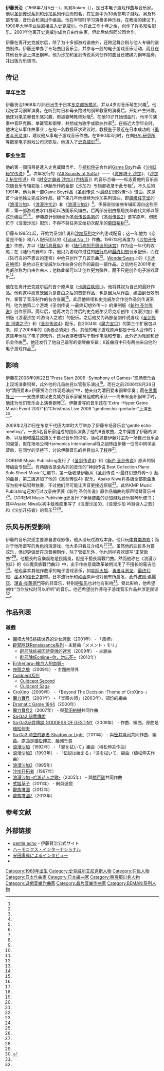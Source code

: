 {{copyedit|time=2014-11-12T15:23:48+00:00}}
{{NoteTA
| G1=Games
| G2=Square Enix
}}
{{Infobox musical artist
| name = 伊藤贤治
| image =
| caption =
| background = non_performing_personnel
| alias = Itoken
| birth_date = {{birth date and age|mf=yes|1968|7|5}}
| birth_place = 日本[[东京都|东京都]][[板桥区_(日本)|板橋区]]
| instrument = [[钢琴|钢琴]]、[[单簧管|单簧管]]、[[低音萨克斯|低音萨克斯]]
| genre =
| occupation = [[作曲家|作曲家]]、[[音乐家|音乐家]]
| years_active = 1990年－
| label = [[NTT出版|NTT出版]]<br />[[DigiCube|DigiCube]]<br />[[史克威尔艾尼克斯|史克威尔艾尼克斯]]<br />[[Windham_Hill_Records|Windham Hill Records]]<br />[[Shadow_Zentral|Shadow Zentral]]
}}
{{Japanese|japanese=伊藤 賢治|kana=いとう けんじ|romaji=Itō Kenji}}

'''伊藤贤治'''（1968年7月5日－)，昵称Itoken（{{lang|ja|イトケン}}），是日本电子游戏作曲与音乐家。他以[[圣剑传说系列|圣剑传说系列]]和[[沙加系列|沙加系列]]作曲而知名，在生涯中为30余部电子游戏，另及15部专辑、音乐会和演出作编曲。他在年轻时学习演奏多种乐器，在教授的建议下，1990年大学毕业后直接进入[[史克威尔|史克威尔]]。他在此工作十年之余，创作了许多知名配乐。2001年他离开史克威尔成为自由作曲家，但此后依然同公司合作。

伊藤在离开史克威尔后，除了为十多部游戏谱曲外，还跨足舞台剧与他人专辑的谱曲制作。伊藤还举办了专场曲目音乐会，并参与一般的电子游戏音乐活动，而且在其他音乐会上演出钢琴。他为沙加和圣剑传说系列创作的曲目还被编为钢琴独奏，并出版为乐谱书。

== 传记 ==

=== 早年生活 ===

伊藤贤治1968年7月5日出生于日本[[东京都|东京都]][[板桥区_(日本)|板橋区]]，并从4岁对音乐萌生兴趣<ref name="ITOsite" />。他起先学习钢琴演奏，在听到每日和母亲路过的钢琴教室的演奏后，开始产生兴趣。他还对[[电子琴|电子琴]]音乐感兴趣，但被钢琴教师劝阻<ref name="ITOCBint" />。在他10岁开始谱曲时，他学习演奏中音萨克斯、单簧管和钢琴，并想成为歌手或歌曲作家<ref name="ITOsite" />。在临近大学毕业时，他决定从事作曲事业；在向一名教授征求建议时，教授鉴于最近在日本成功的《[[勇者斗恶龙III|勇者斗恶龙III]]》，建议他从事电子游戏音乐作曲。在1990年3月时，在向[[HAL研究所|HAL研究所]]等数家电子游戏公司求职后，他进入了[[史克威尔|史克威尔]]<ref name="Interview1" /><ref name="GAMAint" />。

=== 职业生涯 ===

他的第一個項目是進入史克威爾当年，与[[植松伸夫|植松伸夫]]合作的[[Game_Boy|Game Boy]]作品《[[沙加2_秘宝传说|沙加2 秘宝传说]]》<ref name="ITOdisc" />。次年发行的《[[沙加系列的音乐|All Sounds of SaGa]]》——《[[魔界塔士_沙加|魔界塔士 沙加]]》、《[[沙加2_秘宝传说|沙加2 秘宝传说]]》和《[[时空之霸者_沙加3_完结篇|时空之霸者 沙加3 [完结篇]]]》的音乐合辑——标志着他的音乐首次随音乐专辑初版；伊藤所作的全部《沙加2》专辑都收录于此专辑<ref name="RPGFASOS" />。不久后的1991年，他为另一部Game Boy作品《[[圣剑传说_～最终幻想外传～|圣剑传说 ～最终幻想外传～]]》谱曲，这是首个由他独立完成的作品。接下来几年他继续为沙加系列谱曲，即[[超级任天堂|超级任天堂]]的《[[浪漫沙加|浪漫沙加]]》、《[[浪漫沙加2|浪漫沙加2]]》和《[[浪漫沙加3|浪漫沙加3]]》<ref name="ITOdisc" />。伊藤首张编曲专辑即源自这些原声；第一部游戏由水口昌昭以法国乐风编曲，后两部分别由福居良和岩代太郎以管弦乐编曲<ref name="RPGFRSLR" /><ref name="RPGFRS2ER" /><ref name="RPGFRS3WT" />。伊藤原计划继续为[[圣剑传说系列|圣剑传说系列]]的《[[圣剑传说2|圣剑传说2]]》谱写原声，但因忙于《浪漫沙加》配乐，不得不将任务交给初次配乐的[[菊田裕树|菊田裕树]]<ref name="SHint2" />。

伊藤从1995年起，开始为圣剑传说和[[沙加系列|沙加系列]]之外的游戏配音；这一年他为《恋爱是平衡》和八人配乐团队的《[[Tobal_No._1|Tobal No. 1]]》作曲。1997年他再度为《[[沙加开拓者|沙加开拓者]]》作曲，并以《[[陆行鸟赛车|陆行鸟赛车]]》和《[[陆行鸟的不思议的迷宫|陆行鸟的不思议的迷宫]]》作为这一年代的收尾；在《陆行鸟赛车》中，他只为游戏中过往的[[陆行鸟系列|陆行鸟]]和[[最终幻想系列|最终幻想]]音乐配乐，而在《陆行鸟的不思议的迷宫》中他只创作了几首乐曲<ref name="ITOdisc" />。[[WonderSwan|WonderSwan]]上的《[[卡片召唤师|卡片召唤师]]》是他以在史克威尔以作曲身分创作的最后一部作品。之后他在2001年史克威尔称为自由作曲人；他称此举可以让创作更为弹性，而不只是创作电子游戏音乐<ref name="Interview1" />。

他在在离开史克威尔后的首个原声是《[[卡牌召唤师II|卡牌召唤师II]]》，他将其视为自己的最好作品。他称这种感觉既因为是自由之后的首部作品，也是因为从作曲、编曲到音效制作，掌管了音乐制作的各方各面<ref name="ITOCBint" />。此后他继续和史克威尔合作创作圣剑传说系列，他为他第二个游戏《圣剑传说 ～最终幻想外传～》的重制版《[[新约_圣剑传说|新约 圣剑传说]]》创作原声。两年后，他再次为合并后的史克威尔艾尼克斯创作《浪漫沙加》重制版《浪漫沙加 吟游诗人之歌》的配乐。之后他又为两部圣剑传说游戏《[[圣剑传说_玛娜之子|圣剑传说 玛娜之子]]》和《[[圣剑传说4|圣剑传说4]]》配乐。自2004年《[[魔力宝贝|魔力宝贝]]》的第三个扩展包以来，除了2008年的《勇者必须死》外，其他的电子游戏原声都是于他人合作的；这些年他除了电子游戏外，还为表演者谱写于制作电驱和专辑，此外还为戏剧和音乐会作曲<ref name="ITOdisc" />。他还发行了他自己谱写的钢琴曲专辑；8首曲目中只有两曲来自他的电子游戏作品<ref name="Japdisc" />。

== 影响 ==

伊藤在2006年9月22日“Press Start 2006 -Symphony of Games-”现场音乐会上现场演奏钢琴，此外他的几首曲目以管弦乐演出<ref name="GAMAint" />。而在之前2006年8月26日的“清田爱未×伊藤贤治合作现场演出”中，他亲自为清田爱未钢琴伴奏；而在[[黑魔导士|黑魔导士]]——一支由原或现史克威尔音乐家雇员组成的乐队——尚未有全职钢琴手时，他还为他们音乐会上演奏钢琴<ref name="COCOEnews" />。伊藤谱写的音乐还在“Extra -Hyper Game Music Event 2007”和“Christmas Live 2008 "gentleecho -prelude-”上演出<ref name="Japdisc" />。

2009年2月21日在东京千代田内幸町大厅举办了伊藤专场音乐会“gentle echo meeting”。一支5名音乐家组成的团队演奏了他的8首歌曲，之中穿插了伊藤的演奏，以及他和[[樱井政博|樱井政博]]关于自己音乐的讨论。活动源自伊藤对主办一场自己音乐会的渴望，但在场地公司Harmonics International将之组转由伊藤一位高中同学运营后，在同学的坚持下，讨论伊藤音乐的栏目加入了程序<ref name="GAMAint" />。

DOREMI Music Publishing发行了《[[圣剑传说4|圣剑传说4]]》和《[[新约_圣剑传说|新约 圣剑传说]]》原声的钢琴编曲专辑<ref name="DOREMI" />。有两版收录全系列的音乐的“神剑传说 Best Collection Piano Solo Sheet Music”汇编书，第一版收录伊藤从《圣剑传说 ～最终幻想外传～》起的曲目，第二版追加了他的《圣剑传说4》配乐。Asako Niwa将各版全部歌曲重写为初中级钢琴独奏，不过他们尽可能让声音更接近原版<ref name="SEMOsheet" />。此外KMP Music Publishing还发行过收录由伊藤《新约 圣剑传说》原作品编曲的原声钢琴音乐书<ref name="SEMOSOMsheet" />。DOREMI Music Publishing还发行了伊藤谱曲的沙加游戏音乐钢琴乐谱书；其中Asako Niwa以初中级难度重写了《浪漫沙加3》、《浪漫沙加 吟游诗人之歌》和《沙加开拓者》的音乐<ref name="DOREMI" /><ref name="SEMOsheetS" />。

== 乐风与所受影响 ==

伊藤的音乐灵感主要源自游戏影像，他从没玩过游戏本身。他只玩[[体育类游戏|体育类游戏]]；而对于他所谱写的角色扮演游戏，他大多只看过介绍片<ref name="ITOCBint" /><ref name="Interview1" />。虽然他的曲目多为管弦乐，但却更偏爱在录音棚制作，除了管弦乐外，他也同样喜欢谱写“正常歌曲”<ref name="Interview1" />。他擅長的音樂風格是民謠風，但是不擅長寫戰鬥曲。然而他称在《浪漫沙加3》的《四魔貴族戰鬥曲2》中，出于作曲意識改革破例试用了不擅长的電吉他<ref>{{cite journal| title= 「すばらしきゲームミュージックの世界」ミュージックコンポーザーインタビュー| journal=週刊ファミ通 |publisher=Enterbrain | date=2010-02-05}}</ref>。他也喜欢其他作曲家的电子游戏音乐，如[[星际火狐系列|星际火狐]]、[[勇者斗恶龙系列|勇者斗恶龙]]、[[最终幻想系列|最终幻想]]、[[巫术系列|巫术]]和[[信长之野望系列|信长之野望]]。日本流行乐和[[日本动画|动画]]原声也对他有所启发，此外[[波爾·瑪麗亞|波爾·瑪麗亞]]、[[理查·克萊德門|理查·克萊德門]]等的轻音乐，特别是[[弦乐器|弦乐]]也对他有影响<ref name="Interview1" />。受此影响，他希望创作“当你放松时可以听听”的音乐。他还希望创作非电子游戏音乐作品并涉足民谣<ref name="GAMAint" />。

== 作品列表 ==

=== 遊戲 ===

* [[魔塔大陸3終結世界的少女詩歌|魔塔大陸3終結世界的少女詩歌]]（2001年） - 「風標」
* [[辟邪除妖Renaissance系列|辟邪除妖Renaissance系列]] - 主題曲「メメント・モリ」
** [[辟邪除妖被囚禁靈魂的迷宮|辟邪除妖被囚禁靈魂的迷宮]]（2009年） - 主題曲
** [[辟邪除妖online~你，勿忘死~|辟邪除妖online~你，勿忘死~]]（2010年）
* [[Einheriaru~維京人的血脈~|Einheriaru~維京人的血脈~]]
* [[神隱之狼|神隱之狼]]（2009年） - 主題曲除外
* [[Culdcept系列|Culdcept系列]]
** [[Culdcept_Second|Culdcept Second]]
** [[Culdcept_Saga|Culdcept Saga]]
* [[CroXino|CroXino]]（2009年） - 「Beyond The Decision -Theme of CroXino-」
* [[魔力寶貝|魔力寶貝]]（2001年） - 「楽園の卵」（2003年）、部份的編曲
* [[Dramatic_Game_1844|Dramatic Game 1844]]（2000年）
* [[魔力寶貝2|魔力寶貝2]]（2007年） - 與[[菊田裕樹|菊田裕樹]]共同作曲
* [[Sa·Ga2_祕寶傳說|Sa·Ga2 祕寶傳說]]
* [[Sa·Ga2祕寶傳說_GODDESS_OF_DESTINY|Sa·Ga2祕寶傳說 GODDESS OF DESTINY]]（2009年） - 作曲、編曲。原曲是[[植松伸夫|植松伸夫]]
* [[Sa·Ga3_時空的霸者_Shadow_or_Light|Sa·Ga3 時空的霸者 Shadow or Light]]（2011年） - 與[[笹井隆司|笹井隆司]]共同作曲、編曲。原曲是[[植松伸夫|植松伸夫]]、[[藤岡千尋|藤岡千尋]]
* [[浪漫沙加|浪漫沙加]]（1992年） - 「涙を拭いて」編曲（植松伸夫作曲）
* [[浪漫沙加2|浪漫沙加2]]（1993年） - 「伝説は始まる」「涙を拭いて」編曲（植松伸夫作曲）
* [[浪漫沙加3|浪漫沙加3]]（1995年）
* [[沙加开拓者|沙加开拓者]]（1997年）
* [[浪漫沙加_-吟游诗人之歌-|浪漫沙加 -吟游诗人之歌-]]（2005年） - 與[[關戸剛|關戸剛]]共同作曲
* [[式姬草子|式姬草子]]（2011年） - 網頁遊戲
* [[龍族拼圖|龍族拼圖]]（2012年）
* [[龍族拼圖#.E9.BE.8D.E6.97.8F.E6.8B.BC.E5.9C.96Z|龍族拼圖Z]]（2013年）

== 参考文献 ==

{{reflist|refs=

<ref name="ITOsite">{{cite web|url=http://ito.cocoebiz.com/ |title=Kenji Ito's Official English Website |publisher=Cocoebiz.com |accessdate=2008-08-06 |deadurl=yes |archiveurl=https://web.archive.org/web/20140819195132/http://ito.cocoebiz.com/ |archivedate=2014-08-19 }}</ref>

<ref name="Interview1">{{cite web | author=Winkler, Chris | year=2005 | title=RPGFan Exclusive Interview #5: Kenji Itou, Composer | url=http://www.rpgfan.com/features/interviews2005/index5.html | publisher=RPGFan | accessdate=2008-12-13}}</ref>

<ref name="GAMAint">{{cite web|url=http://www.gamasutra.com/php-bin/news_index.php?story=23104|title=Interview: Smash Bros' Sakurai, Kenji Ito Talk RPG Musical Repertoire|last=Jeriaska|date=2009-04-15|publisher=[[Gamasutra|Gamasutra]]|accessdate=2009-11-12}}</ref>

<ref name="ITOdisc">{{cite web|url=http://ito.cocoebiz.com/discography/index.php |title=Kenji Ito's Official English Website - Discography |publisher=Cocoebiz.com |accessdate=2009-11-13 |deadurl=yes |archiveurl=https://web.archive.org/web/20120226141113/http://ito.cocoebiz.com/discography/index.php |archivedate=2012-02-26 }}</ref>

<ref name="RPGFASOS">{{cite web|url=http://www.rpgfan.com/soundtracks/saga-aso/index.html|title=All Sounds of SaGa|last=Gann|first=Patrick |date=2001-03-23|publisher=RPGFan|accessdate=2009-05-18}}</ref>

<ref name="ITOCBint">{{cite web|url=http://ito.cocoebiz.com/interviews/interview1.php |title=Interview with CocoeBiz in December 2004 |accessdate=2007-06-15 |date=December 2004 |author=Ezaki, Kahori |author2=McCawley, James |publisher=CocoeBiz |deadurl=yes |archiveurl=https://web.archive.org/web/20070718003157/http://ito.cocoebiz.com/interviews/interview1.php |archivedate=2007-07-18 }}</ref>

<ref name="RPGFRSLR">{{cite web|url=http://www.rpgfan.com/soundtracks/rs-lr/index.html|title=Romancing SaGa: La Romance|last=Gann|first=Patrick|author2=C., Eve |date=2002-02-09|publisher=RPGFan|accessdate=2009-05-18}}</ref>

<ref name="RPGFRS2ER">{{cite web|url=http://rpgfan.com/soundtracks/rs2-er/index.html|title=Romancing SaGa 2: Eternal Romance|last=Gann|first=Patrick|date=2000-08-06|publisher=RPGFan|accessdate=2009-05-21}}</ref>

<ref name="RPGFRS3WT">{{cite web|url=http://rpgfan.com/soundtracks/rs3-wt/index.html|title=Romancing SaGa 3 OSV|last=Farand|first=Eric|date=2000-10-15|publisher=RPGFan|accessdate=2009-05-21}}</ref>

<ref name="SHint2">{{cite web|url=http://squarehaven.com/news/2007/06/16/Hiroki-Kikuta-Lost-Files-Regained/|title=Hiroki Kikuta: Lost Files Regained|last=Jeriaska|author2=Kikuta, Hiroki |date=2007-06-16|publisher=Square Haven|accessdate=2009-11-17}}</ref>

<ref name="Japdisc">{{cite web|url=http://www.gentleecho.net/works.html|title=Gentle Echo - Works|last=Ito|first=Kenji|publisher=Gentle Echo|language=ja|accessdate=2009-11-16}}</ref>
<ref name="COCOEnews">{{cite web|url=http://ito.cocoebiz.com/news/index.php |title=Kenji Ito's Official English Website - News |publisher=CocoeBiz |accessdate=2009-11-12 |deadurl=yes |archiveurl=https://web.archive.org/web/20070516091853/http://ito.cocoebiz.com/news/index.php |archivedate=2007-05-16 }}</ref>

<ref name="DOREMI">{{cite web |url=http://www.doremi.co.jp/Doremi/ATC01.do |title=Doremi Music Web Site |publisher=DOREMI Music Publishing |accessdate=2008-09-14 |language=ja}}</ref>

<ref name="SEMOsheet">{{cite web |title=Mana Series :: Sheet Music Books |url=http://www.squareenixmusic.com/series/mana/sheetmusic.shtml |publisher=Square Enix Music Online |accessdate=2009-08-11 |deadurl=yes |archiveurl=https://web.archive.org/web/20130515190611/http://www.squareenixmusic.com/series/mana/sheetmusic.shtml |archivedate=2013-05-15 }}</ref>

<ref name="SEMOSOMsheet">{{cite web|url=http://www.squareenixmusic.com/sheetmusic/pianocollection/swordofmanapc.shtml |title=Sword of Mana Piano Sound Version Sheet Music |publisher=Square Enix Music Online |accessdate=2009-08-11 |deadurl=yes |archiveurl=https://web.archive.org/web/20140204025712/http://www.squareenixmusic.com/sheetmusic/pianocollection/swordofmanapc.shtml |archivedate=2014-02-04 }}</ref>

<ref name="SEMOsheetS">{{cite web|url=http://www.squareenixmusic.com/series/saga/sheetmusic.shtml|title=SaGa Series :: Sheet Music Books|publisher=Square Enix Music Online|accessdate=2009-08-05}}</ref>
}}

== 外部链接 ==
* [http://www.gentleecho.net/index.html gentle echo] {{Wayback|url=http://www.gentleecho.net/index.html |date=20180910094533 }} - 伊藤賢治公式サイト
* [http://www.harmonics-international.com/artist/ito.html ハーモニクス・インターナショナル] {{Wayback|url=http://www.harmonics-international.com/artist/ito.html |date=20080828164138 }}
* [http://www.procyon-studio.com/special/mf_ito.html 光田康典によるインタビュー] {{Wayback|url=http://www.procyon-studio.com/special/mf_ito.html |date=20160306084803 }}
* {{Twitter|itoken0705|伊藤賢治（Kenji Ito）}}
{{Authority control}}
{{DEFAULTSORT:Ito Kenji}}
[[Category:1968年出生|Category:1968年出生]]
[[Category:史克威尔艾尼克斯人物|Category:史克威尔艾尼克斯人物]]
[[Category:在世人物|Category:在世人物]]
[[Category:日本作曲家|Category:日本作曲家]]
[[Category:日本編曲家|Category:日本編曲家]]
[[Category:東京都出身人物|Category:東京都出身人物]]
[[Category:遊戲音樂作曲家|Category:遊戲音樂作曲家]]
[[Category:晶片音樂作曲家|Category:晶片音樂作曲家]]
[[Category:BEMANI系列人物|Category:BEMANI系列人物]]